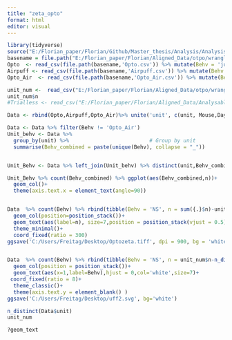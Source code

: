 ```yaml
---
title: "zeta_opto"
format: html
editor: visual
---
```


```r
library(tidyverse)
source("E:/Florian_paper/Florian/Github/Master_thesis/Analysis/Analysis/Master_helper.R")
basename = file.path("E:/Florian_paper/Florian/Aligned_Data/otpo/wrangled_Data/Zetatests")
Opto  <- read_csv(file.path(basename,'Opto.csv')) %>% mutate(Behv = 'justOpto')
Airpuff <- read_csv(file.path(basename,'Airpuff.csv')) %>% mutate(Behv = 'Airpuff')
Opto_Air  <- read_csv(file.path(basename,'Opto_Air.csv')) %>% mutate(Behv = 'Opto_Air')

unit_num <-  read_csv("E:/Florian_paper/Florian/Aligned_Data/otpo/wrangled_Data/Zetadata.csv") %>% unite('c2', c(Mouse,Day,cluster_id)) %>% distinct(c2) %>% summarise( n= n()) 
unit_num$n
#Trialless <- read_csv("E:/Florian_paper/Florian/Aligned_Data/Analysable_data/wrangled_Data/R_outputs/Trialless.csv")

Data <- rbind(Opto,Airpuff,Opto_Air)%>% unite('unit', c(unit, Mouse,Day))  %>% filter(p_val < 0.05/3) %>% select(-'...1')

```

```r

Data <- Data %>% filter(Behv != 'Opto_Air')
Unit_behv <- Data %>%
  group_by(unit) %>%                          # Group by unit
  summarise(Behv_combined = paste(unique(Behv), collapse = "_"))


Unit_Behv <- Data %>% left_join(Unit_behv) %>% distinct(unit,Behv_combined) 

Unit_Behv %>% count(Behv_combined) %>% ggplot(aes(Behv_combined,n))+
  geom_col()+
  theme(axis.text.x = element_text(angle=90))


Data  %>% count(Behv) %>% rbind(tibble(Behv = 'NS', n = sum({.}$n)-unit_num$n)) %>% mutate(new='x')%>%   mutate(Behv = factor(Behv, levels = c('Opto_Air', 'Airpuff', 'justOpto', 'NS'))) %>% ggplot(aes(n,new,fill=Behv, group=Behv))+
  geom_col(position=position_stack())+
  geom_text(aes(label=n), size=7,position = position_stack(vjust = 0.5))+
  theme_minimal()+
  coord_fixed(ratio = 300)
ggsave('C:/Users/Freitag/Desktop/Optozeta.tiff', dpi = 900, bg = 'white')


Data  %>% count(Behv) %>% rbind(tibble(Behv = 'NS', n = unit_num$n-n_distinct(Data$unit))) %>% mutate(new='x')%>% mutate(nperc = (n / unit_num$n)*100) %>%   mutate(Behv = factor(Behv, levels = c('Opto_Air', 'Airpuff', 'justOpto', 'NS'))) %>% ggplot(aes(nperc,Behv))+
  geom_col(position = position_stack())+
  geom_text(aes(x=1,label=Behv),hjust = 0,col='white',size=7)+
 coord_fixed(ratio = 8)+
  theme_classic()+
  theme(axis.text.y = element_blank() )
ggsave('C:/Users/Freitag/Desktop/uff2.svg', bg='white')

n_distinct(Data$unit)
unit_num

?geom_text
```
